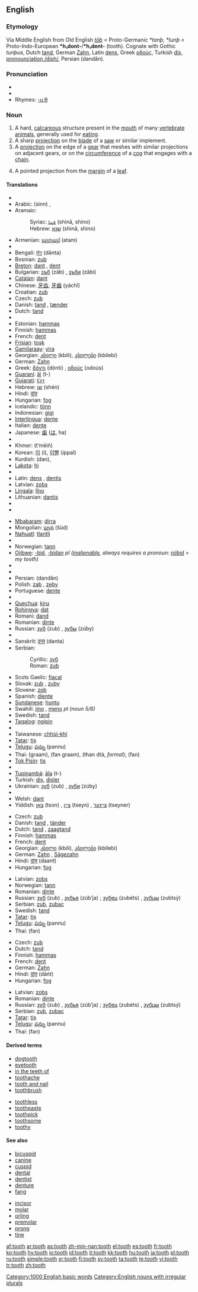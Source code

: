 ==English==
{{wikipedia}}
===Etymology===
Via Middle English from Old English ''[[toþ|tōþ]]'' < Proto-Germanic ''*tanþ'', ''*tunþ'' < Proto-Indo-European '''*h₁dont-'''/'''*h₁dent-''' (tooth). Cognate with Gothic ''tunþus'', Dutch [[tand]], German [[Zahn]], Latin [[dens]], Greek [[οδούς]], Turkish [[diş, pronounciation /dish/]], Persian {{fa-Arab|[[دندان]]}} (dandân).

===Pronunciation===
* {{IPA|/tuːθ/}}
*{{audio|en-us-tooth.ogg|Audio (US)}}
* Rhymes: [[Rhymes:English:-uːθ|-uːθ]]

===Noun===
{{en-noun|pl=teeth}}

# A hard, [[calcareous]] structure present in the [[mouth]] of many [[vertebrate]] [[animals]], generally used for [[eat]]ing.
# A sharp [[projection]] on the [[blade]] of a [[saw]] or similar implement.
# A [[projection]] on the edge of a [[gear]] that meshes with similar projections on adjacent gears, or on the [[circumference]] of a [[cog]] that engages with a [[chain]].
# {{botany}} A pointed projection from the [[margin]] of a [[leaf]].

====Translations====
{{trans-top|biological tooth}}
*{{trreq|Albanian}}
*Arabic: {{Arab|[[سن|سِنّ]]}} (sinn) {{f}}, {{Arab|[[اسنان|أسْنَان]]}} {{IPAchar|(’asnáːn)}} {{p}}
*Aramaic:
*:Syriac: [[ܫܢܐ]] (shinā, shino) {{f}}
*:Hebrew: [[שנא]] (shinā, shino) {{f}}
*Armenian: [[ատամ]] (atam)
*{{trreq|Basque}}
*Bengali: [[দাঁত]] (dānta)
*Bosnian: [[zub#Bosnian|zub]] {{m}}
*[[Breton]]: [[dant]] {{m}}, [[dent]] {{p}}
*Bulgarian: [[зъб]] (zâb) {{m}}, [[зъби]] (zâbi) {{p}}
*[[Catalan]]: [[dant]] {{m}}
*Chinese: [[牙齿]], [[牙齒]] (yáchǐ)
*Croatian: [[zub#Croatian|zub]] {{m}}
*Czech: [[zub#Czech|zub]] {{m}}
*Danish: [[tand#Danish|tand]] {{c}}, [[tænder]] {{p}}
*Dutch: [[tand#Dutch|tand]] {{m}}
*{{trreq|Esperanto}}
*Estonian: [[hammas#Estonian|hammas]]
*Finnish: [[hammas#Finnish|hammas]]
*French: [[dent]] {{m}}
*[[Frisian]]: [[tosk]]
*[[Gamilaraay]]: [[yira]]
*Georgian: [[კბილი]] (kbili), [[კბილები]] (kbilebi) {{p}}
*German: [[Zahn]] {{m}}
*Greek: [[δόντι]] (dónti) {{n}}, [[οδούς]] (odoús) {{m}}
*[[Guaraní]]: [[ãi]] (t-)
*[[Gujarati]]: [[દાંત]] {{IPAchar|(dāṁt)}}
*Hebrew: [[שן]] (shén) {{f}}
*Hindi: [[दांत]] {{IPAchar|(dāṁt)}} {{m}}
*Hungarian: [[fog#Hungarian|fog]]
*Icelandic: [[tönn]]
*Indonesian: [[gigi]]
*[[Interlingua]]: [[dente#Interlingua|dente]]
*Italian: [[dente#Italian|dente]] {{m}}
*Japanese: [[歯]] ([[は]], ha)
*{{trreq|Kannada}}
*Khmer: {{KMchar|[[ធ្មេញ]]}} (t’mēiñ)
*Korean: [[이]] (i), [[이빨]] (ippal)
*Kurdish: {{KUchar|[[دان]]}} (dan), {{KUchar|[[دگان]]}}
*[[Lakota]]: [[hi#Lakota|hi]]
*{{trreq|Lao}}
*Latin: [[dens]] {{m}}, [[dentis]]
*Latvian: [[zobs]] {{m}}
*[[Lingala]]: [[lǐno]]
*Lithuanian: [[dantis]]
*{{trreq|Malayalam}}
*{{trreq|Maori}}
{{trans-mid}}
*[[Mbabaram]]: [[dirra]]
*Mongolian: [[шүд]] (šüd)
*[[Nahuatl]]: [[tlantli]]
*{{trreq|Nepali}}
*Norwegian: [[tann]] {{c}}
*[[Ojibwe]]: [[-bid]], [[-bidan]] ''pl ([[inalienable]], always requires a pronoun: [[niibid]] = my tooth)''
*{{trreq|Old English}}
*{{trreq|Oriya}}
*Persian: {{FAchar|[[دندان]]}} (dandân)
*Polish: [[ząb]] {{m}}, [[zęby]] {{p}}
*Portuguese: [[dente#Portuguese|dente]] {{m}}
*{{trreq|Punjabi}}
*[[Quechua]]: [[kiru]]
*[[Rohingya]]: [[dat]]
*Romani: [[dand]]
*Romanian: [[dinte]] {{m}}
*Russian: [[зуб]] (zub) {{m}}, [[зубы]] (zúby) {{p}}
*{{trreq|Samoan}}
*Sanskrit: [[दन्त]] (danta)
*Serbian:
*:Cyrillic: [[зуб#Serbian|зуб]] {{m}}
*:Roman: [[zub#Seriban|zub]] {{m}}
*Scots Gaelic: [[fiacal]]
*Slovak: [[zub#Slovak|zub]] {{m}}, [[zuby]] {{p}}
*Slovene: [[zob#Slovene|zob]] {{m}}
*Spanish: [[diente]] {{m}}
*[[Sundanese]]: [[huntu]]
*Swahili: [[jino]] {{s}}, [[meno]] ''pl (noun 5/6)''
*Swedish: [[tand#Swedish|tand]] {{c}}
*[[Tagalog]]: [[ngipin]]
*{{trreq|Tahitian}}
*Taiwanese: [[chhùi-khí]]
*[[Tatar]]: [[tiş]]
*[[Telugu]]: [[పన్ను]] (pannu)
*Thai: {{Thai|[[กราม]]}} (graam), {{Thai|[[ฟันกราม]]}} (fan graam), {{Thai|[[ทันต์]]}} (than dtà, ''formal''); {{Thai|[[ฟัน]]}} (fan)
*[[Tok Pisin]]: [[tis]]
*{{trreq|Tongan}}
*[[Tupinambá]]: [[ãîa]] (t-)
*Turkish: [[diş]], [[dişler]] {{p}}
*Ukrainian: [[зуб]] (zub) {{m}}, [[зуби]] (zúby) {{p}}
*{{trreq|Vietnamese}}
*Welsh: [[dant]]
*Yiddish: [[צאָן]] (tson) {{m}}, [[ציין]] (tseyn) {{p}}, [[ציינער]] (tseyner) {{p}}
{{trans-bottom}}

{{trans-top|saw tooth}}
*Czech: [[zub]] {{m}}
*Danish: [[tand#Danish|tand]] {{c}}, [[tänder]] {{p}}
*Dutch: [[tand#Dutch|tand]] {{m}}, [[zaagtand]] {{m}}
*Finnish: [[hammas#Finnish|hammas]]
*French: [[dent]] {{m}}
*Georgian: [[კბილი]] (kbili), [[კბილები]] (kbilebi) {{p}}
*German: [[Zahn]] {{m}}, [[Sägezahn]] {{m}}
*Hindi: [[दांत़]] (daant) {{m}}
*Hungarian: [[fog#Hungarian|fog]]
{{trans-mid}}
*Latvian: [[zobs]] {{m}}
*Norwegian: [[tann]] {{c}}
*Romanian: [[dinte]] {{m}}
*Russian: [[зуб]] (zub) {{m}}, [[зубья]] (zúb’ja) {{p}}; [[зубец]] (zubéts) {{m}}, [[зубцы]] (zubtsý) {{p}}
*Serbian: [[zub]], [[zubac]]
*Swedish: [[tand#Swedish|tand]] {{c}}
*[[Tatar]]: [[tiş]]
*[[Telugu]]: [[పన్ను]] (pannu)
*Thai: {{Thai|[[ฟัน]]}} (fan)
{{trans-bottom}}

{{trans-top|gear tooth}}
*Czech: [[zub]] {{m}}
*Dutch: [[tand#Dutch|tand]] {{m}}
*Finnish: [[hammas#Finnish|hammas]]
*French: [[dent]] {{m}}
*German: [[Zahn]] {{m}}
*Hindi: [[दांत़]] (dāṅt) {{m}}
*Hungarian: [[fog#Hungarian|fog]]
{{trans-mid}}
*Latvian: [[zobs]] {{m}}
*Romanian: [[dinte]] {{m}}
*Russian: [[зуб]] (zub) {{m}}, [[зубья]] (zúb’ja) {{p}}; [[зубец]] (zubéts) {{m}}, [[зубцы]] (zubtsý) {{p}}
*Serbian: [[zub]], [[zubac]]
*[[Tatar]]: [[tiş]]
*[[Telugu]]: [[పన్ను]] (pannu)
*Thai: {{Thai|[[ฟัน]]}} (fan)
{{trans-bottom}}

====Derived terms====
{{rel-top|derived terms}}
*[[dogtooth]]
*[[eyetooth]]
*[[in the teeth of]]
*[[toothache]]
*[[tooth and nail]]
*[[toothbrush]]
{{rel-mid}}
*[[toothless]]
*[[toothpaste]]
*[[toothpick]]
*[[toothsome]]
*[[toothy]]
{{rel-bottom}}

====See also====
{{rel-top|see also}}
* [[bicuspid]]
* [[canine]]
* [[cuspid]]
* [[dental]]
* [[dentist]]
* [[denture]]
* [[fang]]
{{rel-mid}}
* [[incisor]]
* [[molar]]
* [[orling]]
* [[premolar]]
* [[prong]]
* [[tine]]
{{rel-bottom}}

[[Category:1000 English basic words]]
[[Category:English nouns with irregular plurals]]

[[af:tooth]]
[[ar:tooth]]
[[as:tooth]]
[[zh-min-nan:tooth]]
[[el:tooth]]
[[es:tooth]]
[[fr:tooth]]
[[ko:tooth]]
[[hy:tooth]]
[[io:tooth]]
[[id:tooth]]
[[it:tooth]]
[[kk:tooth]]
[[hu:tooth]]
[[ja:tooth]]
[[pl:tooth]]
[[ru:tooth]]
[[simple:tooth]]
[[sr:tooth]]
[[fi:tooth]]
[[sv:tooth]]
[[ta:tooth]]
[[te:tooth]]
[[vi:tooth]]
[[tr:tooth]]
[[zh:tooth]]